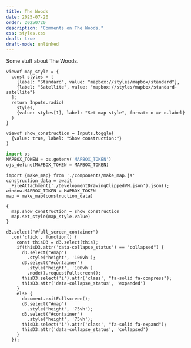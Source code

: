 ```yaml
---
title: The Woods
date: 2025-07-20
order: 20250720
description: "Comments on The Woods."
css: styles.css 
draft: true
draft-mode: unlinked
---
```


Some stuff about The Woods.

 
<div id="container">
<div id="map"></div>
<div id="controls"> 

```ojs
viewof map_style = {
  const styles = [
    {label: "Standard", value: "mapbox://styles/mapbox/standard"},
    {label: "Satellite", value: "mapbox://styles/mapbox/standard-satellite"}
  ];
  return Inputs.radio(
    styles,
    {value: styles[1], label: "Set map style", format: o => o.label}
  )
}
```
```ojs
viewof show_construction = Inputs.toggle(
  {value: true, label: "Show construction:"}
)
```

</div>

<div id="full_screen_container" data-collapse_status="collapsed">
  <i class="fa-solid fa-expand"></i>
</div> 
</div>

::: {.hidden}



```python
import os
MAPBOX_TOKEN = os.getenv('MAPBOX_TOKEN')
ojs_define(MAPBOX_TOKEN = MAPBOX_TOKEN)
```
```ojs
import {make_map} from './components/make_map.js' 
construction_data = await
  FileAttachment('./DevelopmentDrawingClippedVM.json').json();
window.MAPBOX_TOKEN = MAPBOX_TOKEN
map = make_map(construction_data)
```

```ojs
{
  map.show_construction = show_construction
  map.set_style(map_style.value)
}
```

```ojs
d3.select("#full_screen_container")
  .on('click', function() {
    const thisD3 = d3.select(this);
    if(thisD3.attr('data-collapse_status') == "collapsed") {
      d3.select("#map")
        .style('height', '100vh');
      d3.select("#container")
        .style('height', '100vh')
        .node().requestFullscreen();
      thisD3.select('i').attr('class', "fa-solid fa-compress");
      thisD3.attr('data-collapse_status', 'expanded')
    }
    else {
      document.exitFullscreen();
      d3.select("#map")
        .style('height', '75vh');
      d3.select("#container")
        .style('height', '75vh');
      thisD3.select('i').attr('class', "fa-solid fa-expand");
      thisD3.attr('data-collapse_status', 'collapsed')
    }
  });
```

<script>
  document.addEventListener('keydown', function(event) {
    if (event.key === 'Escape') {
      document.querySelector('#container').style.height = '75vh';
      document.querySelector('#map').style.height = '75vh';
    }
  });
</script>

::: 
